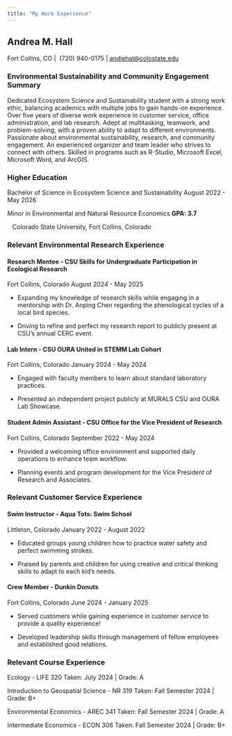 ```yaml
---
title: "My Work Experience"
---
```


## Andrea M. Hall

Fort Collins, CO \|  (720) 940-0175 \| [andiehal\@colostate.edu](mailto:andiehal@colostate.edu)

### **Environmental Sustainability and Community Engagement Summary**

Dedicated Ecosystem Science and Sustainability student with a strong work ethic, balancing academics with multiple jobs to gain hands-on experience. Over five years of diverse work experience in customer service, office administration, and lab research. Adept at multitasking, teamwork, and problem-solving, with a proven ability to adapt to different environments. Passionate about environmental sustainability, research, and community engagement. An experienced organizer and team leader who strives to connect with others. Skilled in programs such as R-Studio, Microsoft Excel, Microsoft Word, and ArcGIS.

### **Higher Education**

Bachelor of Science in Ecosystem Science and Sustainability August 2022 - May 2026

Minor in Environmental and Natural Resource Economics **GPA: 3.7**

   Colorado State University, Fort Collins, Colorado

### **Relevant Environmental Research Experience**

#### Research Mentee - CSU Skills for Undergraduate Participation in Ecological Research

Fort Collins, Colorado August 2024 - May 2025

-   Expanding my knowledge of research skills while engaging in a mentorship with Dr. Anping Chen regarding the phenological cycles of a local bird species. 

-   Driving to refine and perfect my research report to publicly present at CSU’s annual CERC event.

#### Lab Intern - CSU OURA United in STEMM Lab Cohort 

Fort Collins, Colorado January 2024 - May 2024

-   Engaged with faculty members to learn about standard laboratory practices.

-   Presented an independent project publicly at MURALS CSU and OURA Lab Showcase. 

#### Student Admin Assistant - CSU Office for the Vice President of Research 

Fort Collins, Colorado September 2022 - May 2024

-   Provided a welcoming office environment and supported daily operations to enhance team workflow. 

-   Planning events and program development for the Vice President of Research and Associates.

### **Relevant Customer Service Experience**

#### Swim Instructor - Aqua Tots: Swim School

Littleton, Colorado January 2022 - August 2022

-   Educated groups young children how to practice water safety and perfect swimming strokes. 

-   Praised by parents and children for using creative and critical thinking skills to adapt to each kid’s needs.

#### Crew Member - Dunkin Donuts 

Fort Collins, Colorado June 2024 - January 2025

-   Served customers while gaining experience in customer service to provide a quality experience! 

-   Developed leadership skills through management of fellow employees and established good relations.  

### **Relevant Course Experience**

Ecology - LIFE 320 Taken: July 2024 \| Grade: A

Introduction to Geospatial Science - NR 319 Taken: Fall Semester 2024 \| Grade: B+

Environmental Economics - AREC 341 Taken: Fall Semester 2024 \| Grade: A

Intermediate Economics - ECON 306 Taken: Fall Semester 2024 \| Grade: B+
